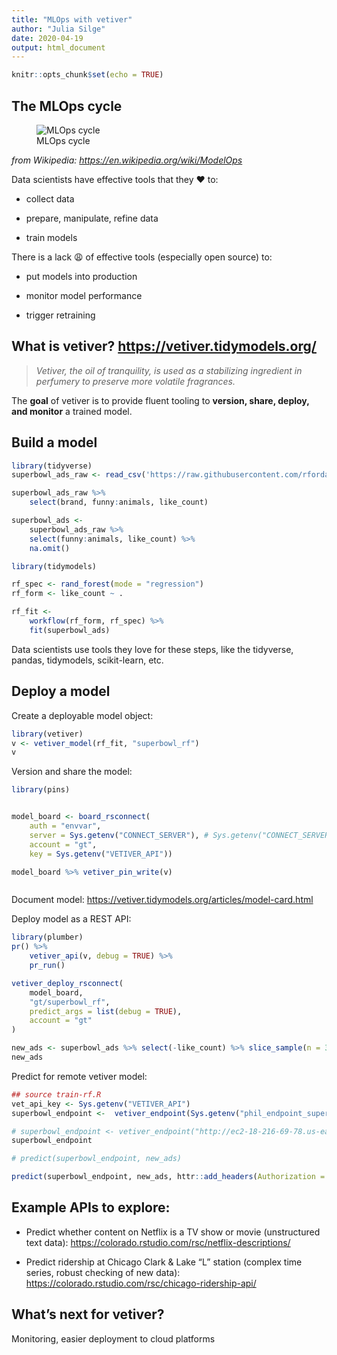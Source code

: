 ```yaml
---
title: "MLOps with vetiver"
author: "Julia Silge"
date: 2020-04-19
output: html_document
---
```


```r
knitr::opts_chunk$set(echo = TRUE)
```

## The MLOps cycle

![MLOps cycle](Vetiver_cycle_slide3.png)

*from Wikipedia: <https://en.wikipedia.org/wiki/ModelOps>*

Data scientists have effective tools that they ❤️ to:

-   collect data

-   prepare, manipulate, refine data

-   train models

There is a lack 😩 of effective tools (especially open source) to:

-   put models into production

-   monitor model performance

-   trigger retraining

## What is vetiver? <https://vetiver.tidymodels.org/>

> *Vetiver, the oil of tranquility, is used as a stabilizing ingredient in perfumery to preserve more volatile fragrances.*

The **goal** of vetiver is to provide fluent tooling to **version, share, deploy, and monitor** a trained model.

## Build a model

```r
library(tidyverse)
superbowl_ads_raw <- read_csv('https://raw.githubusercontent.com/rfordatascience/tidytuesday/master/data/2021/2021-03-02/youtube.csv')

superbowl_ads_raw %>%
    select(brand, funny:animals, like_count)

superbowl_ads <-
    superbowl_ads_raw %>%
    select(funny:animals, like_count) %>%
    na.omit()

```

```r
library(tidymodels)

rf_spec <- rand_forest(mode = "regression")
rf_form <- like_count ~ .

rf_fit <-
    workflow(rf_form, rf_spec) %>%
    fit(superbowl_ads)
```

Data scientists use tools they love for these steps, like the tidyverse, pandas, tidymodels, scikit-learn, etc.

## Deploy a model

Create a deployable model object:

```r
library(vetiver)
v <- vetiver_model(rf_fit, "superbowl_rf")
v
```

Version and share the model:

```r
library(pins)


model_board <- board_rsconnect(
    auth = "envvar",
    server = Sys.getenv("CONNECT_SERVER"), # Sys.getenv("CONNECT_SERVER")
    account = "gt",
    key = Sys.getenv("VETIVER_API"))

model_board %>% vetiver_pin_write(v)



```

Document model: <https://vetiver.tidymodels.org/articles/model-card.html>

Deploy model as a REST API:

```r
library(plumber)
pr() %>%
    vetiver_api(v, debug = TRUE) %>%
    pr_run()
```


```r
vetiver_deploy_rsconnect(
    model_board,
    "gt/superbowl_rf",
    predict_args = list(debug = TRUE),
    account = "gt"
)

```



```r
new_ads <- superbowl_ads %>% select(-like_count) %>% slice_sample(n = 3)
new_ads


```


Predict for remote vetiver model:

```r
## source train-rf.R
vet_api_key <- Sys.getenv("VETIVER_API")
superbowl_endpoint <-  vetiver_endpoint(Sys.getenv("phil_endpoint_super"))

# superbowl_endpoint <- vetiver_endpoint("http://ec2-18-216-69-78.us-east-2.compute.amazonaws.com/rsconnect/predict2/")
superbowl_endpoint
```

```r
# predict(superbowl_endpoint, new_ads)

predict(superbowl_endpoint, new_ads, httr::add_headers(Authorization = paste("Key", vet_api_key)))
```

## Example APIs to explore:

-   Predict whether content on Netflix is a TV show or movie (unstructured text data): <https://colorado.rstudio.com/rsc/netflix-descriptions/>

-   Predict ridership at Chicago Clark & Lake "L" station (complex time series, robust checking of new data): <https://colorado.rstudio.com/rsc/chicago-ridership-api/>

## What's next for vetiver?

Monitoring, easier deployment to cloud platforms
